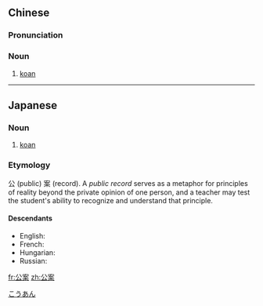 ==Chinese==
{{zh-forms}}

===Pronunciation===
{{zh-pron
|m=gōng'àn
|c=gung1 on3
|cat=n
}}

===Noun===
{{zh-noun}}

# [[koan]]

----

==Japanese==
{{ja-kanjitab|こう|あん|yomi=on}}

===Noun===
{{ja-noun|こうあん}}

# [[koan]]

===Etymology===
{{wikipedia|Kōan#Etymology}}
公 (public) 案 (record). A ''public record'' serves as a metaphor for principles of reality beyond the private opinion of one person, and a teacher may test the student's ability to recognize and understand that principle.

====Descendants====
* English: {{l|en|koan}}
* French: {{l|fr|koan}}
* Hungarian: {{l|hu|koan}}
* Russian: {{l|ru|коан}}

[[Category:ja:Buddhism|こうあん]]

[[fr:公案]]
[[zh:公案]]